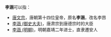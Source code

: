 '''李涵'''可以指：
*[[唐文宗|唐文宗]]，唐朝第十四位皇帝，原名'''李涵'''，改名李昂
*[[李涵_(御史大夫)|李涵 (御史大夫)]]，唐肃宗到唐德宗时的大臣
*[[李涵_(明朝)|李涵 (明朝)]]，明朝嘉靖二年进士，直隶遷安人
{{disambig|H涵|cat=二字李姓人名消歧义}}